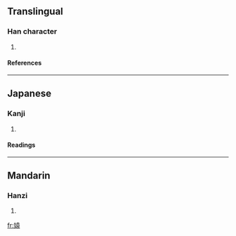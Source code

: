 ==Translingual==
===Han character===
{{Han char|rn=38|rad=女|as=10|sn=13|four=4443<sub>2</sub>|canj=女土口女 (VGRV)}}
# {{defn|Han|sort=女10}}
====References====
{{Han ref|kx=0268.060|dkj=06574|hdz=21070.130|uh=5AB4|ud=23220|bh=DD43|bd=56643}}
----
==Japanese==
===Kanji===
{{ja-kanji|grade=|rs=女10}}
# {{defn|Japanese}} 
====Readings====
{{ja-readings|on=[[えん]] (en), [[おん]] (on)|kun=}}
----
==Mandarin==
===Hanzi===
{{cmn-hanzi|pin=[[yuán]] ([[yuan2]])|wg=yüan<sup>2</sup>}}
# {{defn|Mandarin}}

[[fr:媴]]